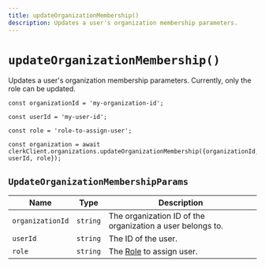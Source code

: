 ```yaml
---
title: updateOrganizationMembership()
description: Updates a user's organization membership parameters.
---
```


# `updateOrganizationMembership()`

Updates a user's organization membership parameters. Currently, only the role can be updated.

```tsx
const organizationId = 'my-organization-id';

const userId = 'my-user-id';

const role = 'role-to-assign-user';

const organization = await clerkClient.organizations.updateOrganizationMembership({organizationId, userId, role});
```

## `UpdateOrganizationMembershipParams`

| Name | Type	| Description |
| --- | --- | --- |
| `organizationId` | `string` | The organization ID of the organization a user belongs to. |
| `userId` | `string` | The ID of the user. |
| `role` | `string` | The [Role](/docs/organizations/roles-permissions) to assign user. |
